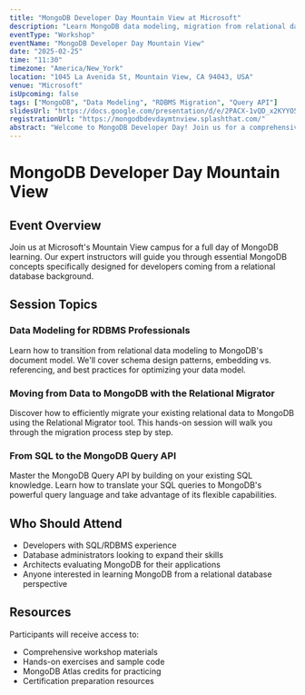 ```yaml
---
title: "MongoDB Developer Day Mountain View at Microsoft"
description: "Learn MongoDB data modeling, migration from relational databases, and the MongoDB Query API"
eventType: "Workshop"
eventName: "MongoDB Developer Day Mountain View"
date: "2025-02-25"
time: "11:30"
timezone: "America/New_York"
location: "1045 La Avenida St, Mountain View, CA 94043, USA"
venue: "Microsoft"
isUpcoming: false
tags: ["MongoDB", "Data Modeling", "RDBMS Migration", "Query API"]
slidesUrl: "https://docs.google.com/presentation/d/e/2PACX-1vQD_x2KYYO5Wr2B69KC8PO0gTWX-4rDyMAkeTVpeFtsMTITiQLoW7xml2kARkF2NWMM-xPvVfxxgq5S/pub?start=false&loop=false&delayms=3000&slide=id.g2a2fb2f32b6_0_0"
registrationUrl: "https://mongodbdevdaymtnview.splashthat.com/"
abstract: "Welcome to MongoDB Developer Day! Join us for a comprehensive day of learning how to model data in MongoDB, migrate from relational databases, and master the MongoDB Query API. This hands-on workshop is perfect for developers familiar with relational databases looking to transition to MongoDB."
---
```


# MongoDB Developer Day Mountain View

## Event Overview

Join us at Microsoft's Mountain View campus for a full day of MongoDB learning. Our expert instructors will guide you through essential MongoDB concepts specifically designed for developers coming from a relational database background.

## Session Topics

### Data Modeling for RDBMS Professionals
Learn how to transition from relational data modeling to MongoDB's document model. We'll cover schema design patterns, embedding vs. referencing, and best practices for optimizing your data model.

### Moving from Data to MongoDB with the Relational Migrator
Discover how to efficiently migrate your existing relational data to MongoDB using the Relational Migrator tool. This hands-on session will walk you through the migration process step by step.

### From SQL to the MongoDB Query API
Master the MongoDB Query API by building on your existing SQL knowledge. Learn how to translate your SQL queries to MongoDB's powerful query language and take advantage of its flexible capabilities.

## Who Should Attend

- Developers with SQL/RDBMS experience
- Database administrators looking to expand their skills
- Architects evaluating MongoDB for their applications
- Anyone interested in learning MongoDB from a relational database perspective

## Resources

Participants will receive access to:
- Comprehensive workshop materials
- Hands-on exercises and sample code
- MongoDB Atlas credits for practicing
- Certification preparation resources
